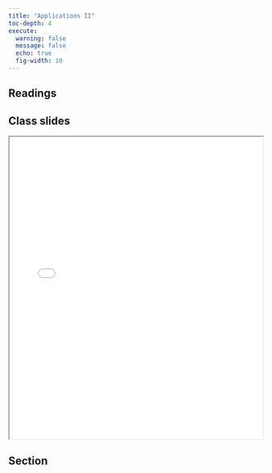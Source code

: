 ```yaml
---
title: "Applications II"
toc-depth: 4
execute: 
  warning: false
  message: false
  echo: true
  fig-width: 10
---
```


## Readings

## Class slides

```{=html}
<iframe class="slide-deck" src="../files/slides/Lecture 10 - Applications II.pdf" width = "100%" height = 600px></iframe>
```
## Section
